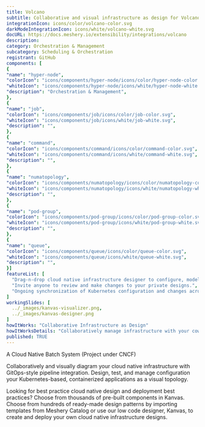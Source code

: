 ```yaml
---
title: Volcano
subtitle: Collaborative and visual infrastructure as design for Volcano
integrationIcon: icons/color/volcano-color.svg
darkModeIntegrationIcon: icons/white/volcano-white.svg
docURL: https://docs.meshery.io/extensibility/integrations/volcano
description: 
category: Orchestration & Management
subcategory: Scheduling & Orchestration
registrant: GitHub
components: [
{
"name": "hyper-node",
"colorIcon": "icons/components/hyper-node/icons/color/hyper-node-color.svg",
"whiteIcon": "icons/components/hyper-node/icons/white/hyper-node-white.svg",
"description": "Orchestration & Management",
},
{
"name": "job",
"colorIcon": "icons/components/job/icons/color/job-color.svg",
"whiteIcon": "icons/components/job/icons/white/job-white.svg",
"description": "",
},
{
"name": "command",
"colorIcon": "icons/components/command/icons/color/command-color.svg",
"whiteIcon": "icons/components/command/icons/white/command-white.svg",
"description": "",
},
{
"name": "numatopology",
"colorIcon": "icons/components/numatopology/icons/color/numatopology-color.svg",
"whiteIcon": "icons/components/numatopology/icons/white/numatopology-white.svg",
"description": "",
},
{
"name": "pod-group",
"colorIcon": "icons/components/pod-group/icons/color/pod-group-color.svg",
"whiteIcon": "icons/components/pod-group/icons/white/pod-group-white.svg",
"description": "",
},
{
"name": "queue",
"colorIcon": "icons/components/queue/icons/color/queue-color.svg",
"whiteIcon": "icons/components/queue/icons/white/queue-white.svg",
"description": "",
}]
featureList: [
  "Drag-n-drop cloud native infrastructure designer to configure, model, and deploy your workloads.",
  "Invite anyone to review and make changes to your private designs.",
  "Ongoing synchronization of Kubernetes configuration and changes across any number of clusters."
]
workingSlides: [
  ../_images/kanvas-visualizer.png,
  ../_images/kanvas-designer.png
]
howItWorks: "Collaborative Infrastructure as Design"
howItWorksDetails: "Collaboratively manage infrastructure with your coworkers synchronously sharing the same designs."
published: TRUE
---
```

<p>
A Cloud Native Batch System (Project under CNCF)
</p>
<p>
    Collaboratively and visually diagram your cloud native infrastructure with GitOps-style pipeline integration. Design, test, and manage configuration your Kubernetes-based, containerized applications as a visual topology.
</p>
<p>
    Looking for best practice cloud native design and deployment best practices? Choose from thousands of pre-built components in Kanvas. Choose from hundreds of ready-made design patterns by importing templates from Meshery Catalog or use our low code designer, Kanvas, to create and deploy your own cloud native infrastructure designs.
</p>
